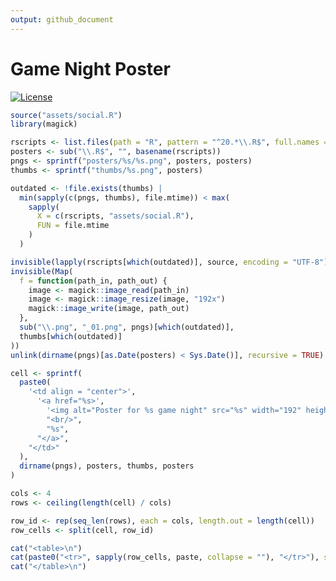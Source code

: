 ```yaml
---
output: github_document
---
```


<!-- README.md is generated from README.Rmd. Please edit that file -->

# Game Night Poster

<!-- badges: start -->
[![License](https://img.shields.io/github/license/mcanouil/game-night)](LICENSE)
<!-- badges: end -->

```r
source("assets/social.R")
library(magick)

rscripts <- list.files(path = "R", pattern = "^20.*\\.R$", full.names = TRUE)
posters <- sub("\\.R$", "", basename(rscripts))
pngs <- sprintf("posters/%s/%s.png", posters, posters)
thumbs <- sprintf("thumbs/%s.png", posters)

outdated <- !file.exists(thumbs) |
  min(sapply(c(pngs, thumbs), file.mtime)) < max(
    sapply(
      X = c(rscripts, "assets/social.R"),
      FUN = file.mtime
    )
  )

invisible(lapply(rscripts[which(outdated)], source, encoding = "UTF-8"))
invisible(Map(
  f = function(path_in, path_out) {
    image <- magick::image_read(path_in)
    image <- magick::image_resize(image, "192x")
    magick::image_write(image, path_out)
  },
  sub("\\.png", "_01.png", pngs)[which(outdated)],
  thumbs[which(outdated)]
))
unlink(dirname(pngs)[as.Date(posters) < Sys.Date()], recursive = TRUE)
```

```r
cell <- sprintf(
  paste0(
    '<td align = "center">',
      '<a href="%s>',
        '<img alt="Poster for %s game night" src="%s" width="192" height="108" />',
        "<br/>",
        "%s",
      "</a>",
    "</td>"
  ),
  dirname(pngs), posters, thumbs, posters
)

cols <- 4
rows <- ceiling(length(cell) / cols)

row_id <- rep(seq_len(rows), each = cols, length.out = length(cell))
row_cells <- split(cell, row_id)

cat("<table>\n")
cat(paste0("<tr>", sapply(row_cells, paste, collapse = ""), "</tr>"), sep = "")
cat("</table>\n")
```
